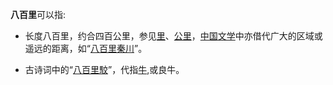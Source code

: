 '''八百里'''可以指:

*长度八百里，约合四百公里，参见[[里|里]]、[[公里|公里]]，[[中国文学|中国文学]]中亦借代广大的区域或遥远的距离，如“[[关中|八百里秦川]]”。

*古诗词中的“[[八百里駮|八百里駮]]”，代指[[牛|牛]],或良牛。
{{disambig|Cat=三字中國相關消歧義}}